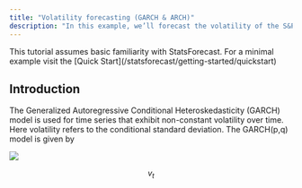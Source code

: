 ```yaml
---
title: "Volatility forecasting (GARCH & ARCH)"
description: "In this example, we’ll forecast the volatility of the S&P 500 and several publicly traded companies using GARCH and ARCH models"
---
```


<Accordion title="Prerequesites">
    This tutorial assumes basic familiarity with StatsForecast. For a minimal example visit the [Quick Start](/statsforecast/getting-started/quickstart)
</Accordion>

## Introduction

The Generalized Autoregressive Conditional Heteroskedasticity (GARCH) model is used for time series that exhibit non-constant volatility over time. Here volatility refers to the conditional standard deviation. The GARCH(p,q) model is given by

![](CleanShot2023-06-13at11.23.11.png)

<Latex>$$v_t$$ </Latex>
